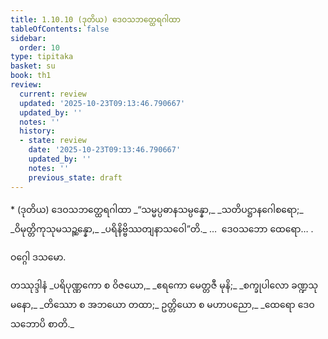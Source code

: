 ```yaml
---
title: 1.10.10 (ဒုတိယ) ဒေဝသဘတ္ထေရဂါထာ
tableOfContents: false
sidebar:
  order: 10
type: tipitaka
basket: su
book: th1
review:
  current: review
  updated: '2025-10-23T09:13:46.790667'
  updated_by: ''
  notes: ''
  history:
  - state: review
    date: '2025-10-23T09:13:46.790667'
    updated_by: ''
    notes: ''
    previous_state: draft
---
```



<ReviewStatus review={frontmatter.review} showDetails={true} />

<HypothesisAnnotation frontmatter={frontmatter} />

<DynamicBreadcrumb />

<Paragraph type="center" book="th1">
* (ဒုတိယ) ဒေဝသဘတ္ထေရဂါထာ
</Paragraph>

<Division number="100" book="th1" e="ch" v="19" p="241">

<Paragraph number="223" type="verses" book="th1">
_“သမ္မပ္ပဓာနသမ္ပန္နော,_  
_သတိပဋ္ဌာနဂေါစရော;_  
_ဝိမုတ္တိကုသုမသဉ္ဆန္နော,_  
_ပရိနိဗ္ဗိဿတျနာသဝေါ”တိ._  


</Paragraph>
</Division>

<Paragraph number="224" type="center" book="th1">
…  ဒေဝသဘော ထေရော… .

  
ဝဂ္ဂေါ ဒသမော.



</Paragraph>

<Paragraph number="225" type="center" book="th1">
တဿုဒ္ဒါနံ


</Paragraph>

<Paragraph number="226" type="verses" book="th1">
_ပရိပုဏ္ဏကော စ ဝိဇယော,_  
_ဧရကော မေတ္တဇီ မုနိ;_  
_စက္ခုပါလော ခဏ္ဍသုမနော,_  
_တိဿော စ အဘယော တထာ;_  
ဥတ္တိယော စ မဟာပညော,_  
_ထေရော ဒေဝသဘောပိ စာတိ._
</Paragraph>